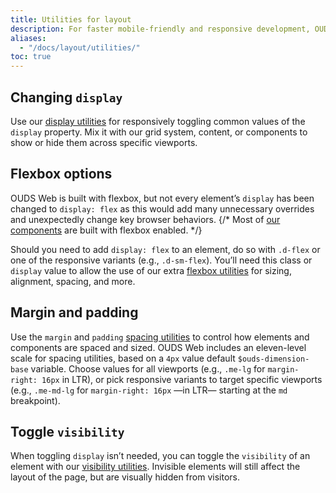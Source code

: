 ```yaml
---
title: Utilities for layout
description: For faster mobile-friendly and responsive development, OUDS Web includes dozens of utility classes for showing, hiding, aligning, and spacing content.
aliases:
  - "/docs/layout/utilities/"
toc: true
---
```


## Changing `display`

Use our [display utilities]([[docsref:/utilities/display]]) for responsively toggling common values of the `display` property. Mix it with our grid system, content, or components to show or hide them across specific viewports.

## Flexbox options

OUDS Web is built with flexbox, but not every element’s `display` has been changed to `display: flex` as this would add many unnecessary overrides and unexpectedly change key browser behaviors.
{/* Most of [our components]([[docsref:/components/alert]]) are built with flexbox enabled. */}

Should you need to add `display: flex` to an element, do so with `.d-flex` or one of the responsive variants (e.g., `.d-sm-flex`). You’ll need this class or `display` value to allow the use of our extra [flexbox utilities]([[docsref:/utilities/flex]]) for sizing, alignment, spacing, and more.

## Margin and padding

Use the `margin` and `padding` [spacing utilities]([[docsref:/utilities/spacing]]) to control how elements and components are spaced and sized. OUDS Web includes an eleven-level scale for spacing utilities, based on a `4px` value default `$ouds-dimension-base` variable. Choose values for all viewports (e.g., `.me-lg` for `margin-right: 16px` in LTR), or pick responsive variants to target specific viewports (e.g., `.me-md-lg` for `margin-right: 16px` —in LTR— starting at the `md` breakpoint).

## Toggle `visibility`

When toggling `display` isn’t needed, you can toggle the `visibility` of an element with our [visibility utilities]([[docsref:/utilities/visibility]]). Invisible elements will still affect the layout of the page, but are visually hidden from visitors.
